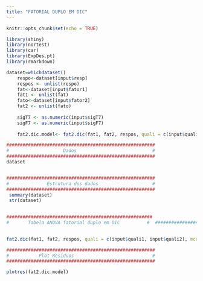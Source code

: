 ```yaml
---
title: "FATORIAL DUPLO EM DIC"
---
```


```r
knitr::opts_chunk$set(echo = TRUE)

library(shiny)
library(nortest)
library(car)
library(ExpDes.pt)
library(rmarkdown)

dataset=whichdataset()
    respo<-dataset[input$resp]
    respos <- unlist(respo)
    fat<-dataset[input$fator1]
    fat1 <- unlist(fat)
    fato<-dataset[input$fator2]
    fat2 <- unlist(fato)
    
    sigT7 <- as.numeric(input$sigT7)
    sigF7 <- as.numeric(input$sigF7)
    
    fat2.dic.model<- fat2.dic(fat1, fat2, respos, quali = c(input$quali1, input$quali2), mcomp=input$mcomp7, sigT=sigT7, sigF=sigF7)
```


```r
#######################################################
#                    Dados                            # 
#######################################################
dataset


#######################################################
#              Estrutura dos dados                    # 
#######################################################
 summary(dataset)
 str(dataset)
 

######################################################
#       Tabela ANOVA fatorial duplo em DIC          #  ######################################################
    

fat2.dic(fat1, fat2, respos, quali = c(input$quali1, input$quali2), mcomp=input$mcomp7, sigT=sigT7, sigF=sigF7)

#######################################################
#           Plot Residuos                             # 
#######################################################

plotres(fat2.dic.model)

```
